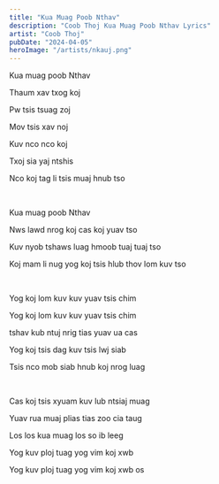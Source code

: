 ```yaml
---
title: "Kua Muag Poob Nthav"
description: "Coob Thoj Kua Muag Poob Nthav Lyrics"
artist: "Coob Thoj"
pubDate: "2024-04-05"
heroImage: "/artists/nkauj.png"
---
```


Kua muag poob Nthav

Thaum xav txog koj

Pw tsis tsuag zoj

Mov tsis xav noj

Kuv nco nco koj

Txoj sia yaj ntshis

Nco koj tag li tsis muaj hnub tso

<br />

Kua muag poob Nthav

Nws lawd nrog koj cas koj yuav tso

Kuv nyob tshaws luag hmoob tuaj tuaj tso

Koj mam li nug yog koj tsis hlub thov lom kuv tso

<br />

Yog koj lom kuv kuv yuav tsis chim

Yog koj lom kuv kuv yuav tsis chim

tshav kub ntuj nrig tias yuav ua cas

Yog koj tsis dag kuv tsis lwj siab

Tsis nco mob siab hnub koj nrog luag

<br />

Cas koj tsis xyuam kuv lub ntsiaj muag

Yuav rua muaj plias tias zoo cia taug

Los los kua muag los so ib leeg

Yog kuv ploj tuag yog vim koj xwb

Yog kuv ploj tuag yog vim koj xwb os
